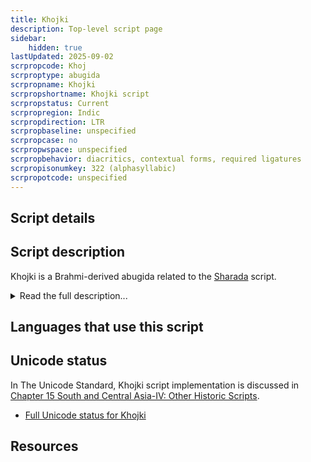 ```yaml
---
title: Khojki
description: Top-level script page
sidebar:
    hidden: true
lastUpdated: 2025-09-02
scrpropcode: Khoj
scrproptype: abugida
scrpropname: Khojki
scrpropshortname: Khojki script
scrpropstatus: Current
scrpropregion: Indic
scrpropdirection: LTR
scrpropbaseline: unspecified
scrpropcase: no
scrpropwspace: unspecified
scrpropbehavior: diacritics, contextual forms, required ligatures
scrpropisonumkey: 322 (alphasyllabic)
scrpropotcode: unspecified
---
```



## Script details

<ScriptDetails />

## Script description

Khojki is a Brahmi-derived abugida related to the [Sharada](/scrlang/scripts/shrd) script.

<details>
<summary>Read the full description...</summary>It is used by the Khoja people - an ethnic group of largely Ismaili Shia Muslims - for recording religious literature in the Sindhi language. Khojki has been used since at least the 16th century, originally for manuscripts, but later in printed form also. The script has also been used to write other South Asian languages; however, in recent years its use has declined markedly.

Khojki is structurally similar to other Brahmic scripts. Each of the forty-three characters represents either an independent vowel, or a consonant containing the inherent vowel [a]. In addition to these, there are eight dependent vowel diacritics. These can attach to a consonant character to replace the inherent vowel with a different one. Other word-forming characters include the _virama_, which is written after a consonant to silence the vowel entirely, the _nukta_, which can be written above either vowels or consonants to represent sounds not native to the Sindhi language, and the _shadda_ which represents [geminate](/reference/glossary#gemination) (long) consonants.

The script was never standardized. In addition, it was used by non-Sindhi speakers to represent other languages. These users adapted the original phonetic values of some letters to fit the phonology of their own languages. This means that there is inconsistency in the representation of some sounds. For example, there are two letters attested in different manuscripts as representing the dental aspirated sound [d̪<sup>h</sup>].

Khojki punctuation is largely borrowed from Latin. However, the _danda_ and _double danda_ are used to mark the end of a sentence, and a word separator is optionally used in between words.
</details>

## Languages that use this script

<WsList script='Khoj' wsMax='5' />

## Unicode status

In The Unicode Standard, Khojki script implementation is discussed in [Chapter 15 South and Central Asia-IV: Other Historic Scripts](http://www.unicode.org/versions/latest/ch15.pdf).

- [Full Unicode status for Khojki](/scrlang/unicode/khoj-unicode)



## Resources

<ScriptResources detailSummary='seemore' />

